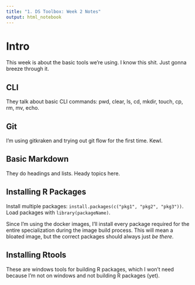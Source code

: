 ```yaml
---
title: "1. DS Toolbox: Week 2 Notes"
output: html_notebook
---
```


# Intro
This week is about the basic tools we're using. I know this shit. Just gonna breeze through it.

## CLI
They talk about basic CLI commands: pwd, clear, ls, cd, mkdir, touch, cp, rm, mv, echo.

## Git
I'm using gitkraken and trying out git flow for the first time. Kewl.

## Basic Markdown
They do headings and lists. Heady topics here.

## Installing R Packages
Install multiple packages: `install.packages(c("pkg1", "pkg2", "pkg3"))`. Load packages with `library(packageName)`.

Since I'm using the docker images, I'll install every package required for the entire specialization during the image build process. This will mean a bloated image, but the correct packages should always just *be there*.

## Installing Rtools
These are windows tools for building R packages, which I won't need because I'm not on windows and not building R packages (yet).
